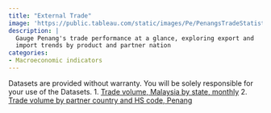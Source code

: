 ```yaml
---
title: "External Trade"
image: 'https://public.tableau.com/static/images/Pe/PenangsTradeStatistics/Externaltradebystate/1.png'
description: |
  Gauge Penang's trade performance at a glance, exploring export and 
  import trends by product and partner nation
categories: 
- Macroeconomic indicators
---
```


::: {.dashboard}
```{=html}
<script type='module' src='https://public.tableau.com/javascripts/api/tableau.embedding.3.latest.min.js'></script>
<tableau-viz id='tableau-viz' 
    src='https://public.tableau.com/views/PenangsTradeStatistics/Externaltradebystate' 
    width='1000' height='850' toolbar='bottom' >
  <custom-parameter name=":showShareOptions" value="false"></custom-parameter>
</tableau-viz>
```
:::

::: {.callout-important icon="false" collapse="true" title="Download data"}
Datasets are provided without warranty. You will be solely responsible for your use of the Datasets. 
1. [Trade volume, Malaysia by state, monthly](https://docs.google.com/spreadsheets/d/e/2PACX-1vTXPphxXsVCens8610825ZL2PlrfwJLDRFgnIohNM3omCzQnbtB5U9zhlV_UD-Ph_Kj7R_jadtsMc7a/pub?gid=1137776307&single=true&output=csv)
2. [Trade volume by partner country and HS code, Penang](https://drive.google.com/file/d/1z4-qFLIR4rBf8hFYqJyzDmiEIZs469cQ/view?usp=sharing)

:::
